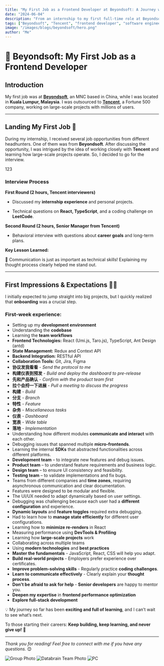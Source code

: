 ```yaml
---
title: "My First Job as a Frontend Developer at Beyondsoft: A Journey with Tencent"
date: "2024-06-04"
description: "From an internship to my first full-time role at Beyondsoft, this blog shares my experience working with Tencent, the challenges I faced, and the lessons I learned as a frontend developer."
tags: ["Beyondsoft", "Tencent", "frontend developer", "software engineer", "career growth"]
image: "/images/blogs/beyondsoft/hero.png"
author: "Me"
---
```

# 🚀 Beyondsoft: My First Job as a Frontend Developer

## **Introduction**

My first job was at **[Beyondsoft](https://www.beyondsoft.com/)**, an MNC based in China, while I was located in **Kuala Lumpur, Malaysia**. I was outsourced to **[Tencent](https://www.tencent.com/)**, a Fortune 500 company, working on large-scale projects with millions of users.

---

## **Landing My First Job** 🎯

During my internship, I received several job opportunities from different headhunters. One of them was from **Beyondsoft**. After discussing the opportunity, I was intrigued by the idea of working closely with **Tencent** and learning how large-scale projects operate. So, I decided to go for the interview.

123

### **Interview Process**

**First Round (2 hours, Tencent interviewers)**  

- Discussed my **internship experience** and personal projects.

- Technical questions on **React, TypeScript**, and a coding challenge on **LeetCode**.

**Second Round (2 hours, Senior Manager from Tencent)**  

- Behavioral interview with questions about **career goals** and long-term plans.

**Key Lesson Learned:**

🔹 Communication is just as important as technical skills! Explaining my thought process clearly helped me stand out.

---

## **First Impressions &amp; Expectations** 👨‍💻

I initially expected to jump straight into big projects, but I quickly realized that **onboarding** was a crucial step.

### **First-week experience:**

- Setting up my **development environment**
- Understanding the **codebase**
- Learning the **team workflows**
- **Frontend Technologies:** React (Umi.js, Taro.js), TypeScript, Ant Design (antd)
- **State Management:** Redux and Context API
- **Backend Integration:** RESTful API
- **Collaboration Tools:** Git, Jira, Figma
- **协议发我看看** - _Send the protocol to me_
- **构建仪表到预发** - _Build and deploy the dashboard to pre-release_
- **先和产品确认** - _Confirm with the product team first_
- **拉个会捋一下进展** - _Pull a meeting to discuss the progress_
- **构建** - _Build_
- **分支** - _Branch_
- **特性** - _Feature_
- **杂务** - _Miscellaneous tasks_
- **仪表** - _Dashboard_
- **宽表** - _Wide table_
- **落地** - _Implementation_
- Understanding how different modules **communicate and interact** with each other.
- Debugging issues that spanned multiple **micro-frontends**.
- Learning the internal **SDKs** that abstracted functionalities across different platforms.
- **Development team** – to integrate new features and debug issues.
- **Product team** – to understand feature requirements and business logic.
- **Design team** – to ensure UI consistency and feasibility.
- **Testing team** – to validate implementations and fix bugs.
- Teams from different companies and **time zones**, requiring asynchronous communication and clear documentation.
- Features were designed to be modular and flexible.
- The UI/UX needed to adapt dynamically based on user settings.
- Debugging was challenging because each user had a **different configuration** and experience.
- **Dynamic layouts** and **feature toggles** required extra debugging.
- Had to learn how to **manage state efficiently** for different user configurations.
- Learning how to **minimize re-renders** in React
- Measuring performance using **DevTools &amp; Profiling**
- Learning how **large-scale projects** work
- Collaborating across multiple teams
- Using **modern technologies** and **best practices**
- **Master the fundamentals** - JavaScript, React, CSS will help you adapt.
- **Build real-world projects** - Employers prefer experience over certificates.
- **Improve problem-solving skills** - Regularly practice **coding challenges**.
- **Learn to communicate effectively** - Clearly explain your **thought process**.
- **Don't be afraid to ask for help** - **Senior developers** are happy to mentor you.
- **Deepen my expertise** in **frontend performance optimization**
- **Explore full-stack development**

💡 My journey so far has been **exciting and full of learning**, and I can’t wait to see what’s next.

To those starting their careers: **Keep building, keep learning, and never give up!** 🚀

---

_Thank you for reading! Feel free to connect with me if you have any questions._ 😊

![Group Photo](/images/blogs/beyondsoft/big-group.png)
![Databrain Team Photo](/images/blogs/beyondsoft/databrain-team.jpg)
![PC](/images/blogs/beyondsoft/pc.png)